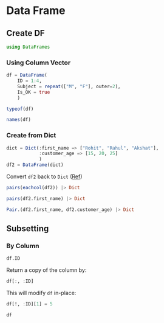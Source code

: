 # Data Frame

## Create DF

```julia
using DataFrames
```

### Using Column Vector

```julia
df = DataFrame(
    ID = 1:4, 
    Subject = repeat(["M", "F"], outer=2),
    Is_OK = true
    )
```


```julia
typeof(df)
```

```julia
names(df)
```


### Create from Dict

```julia
dict = Dict(:first_name => ["Rohit", "Rahul", "Akshat"],
            :customer_age => [15, 20, 25]
            )
df2 = DataFrame(dict)
```

Convert `df2` back to `Dict` ([Ref](https://stackoverflow.com/questions/63752067/how-to-create-dictionary-from-julia-dataframe))

```julia
pairs(eachcol(df2)) |> Dict
```

```julia
pairs(df2.first_name) |> Dict
```


```julia
Pair.(df2.first_name, df2.customer_age) |> Dict
```


## Subsetting

### By Column

```julia
df.ID
```

Return a copy of the column by:

```julia
df[:, :ID]
```

This will modify `df` in-place:

```julia
df[!, :ID][1] = 5
```

```julia
df
```

